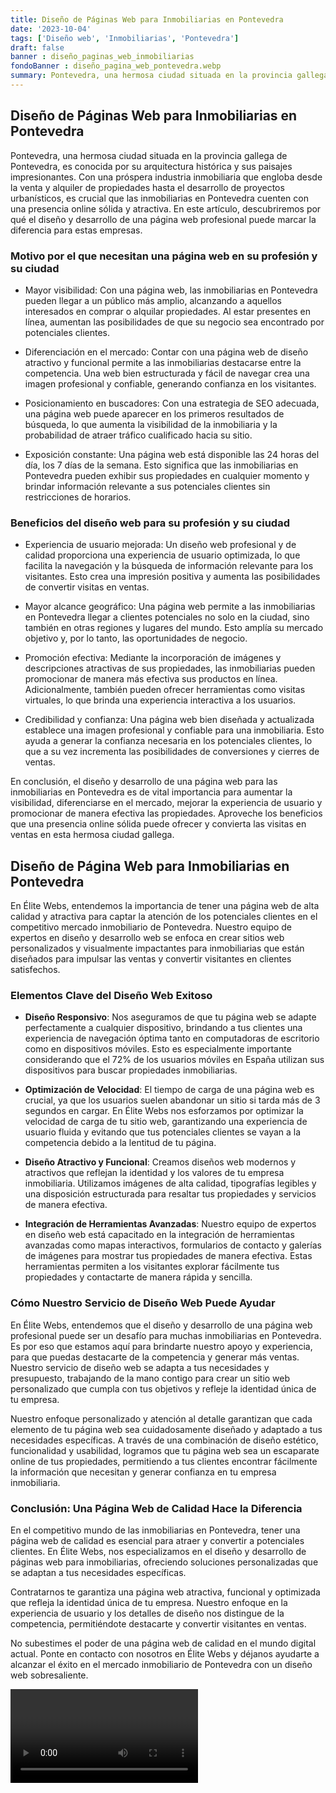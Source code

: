 ```yaml
---
title: Diseño de Páginas Web para Inmobiliarias en Pontevedra
date: '2023-10-04'
tags: ['Diseño web', 'Inmobiliarias', 'Pontevedra']
draft: false
banner : diseño_paginas_web_inmobiliarias
fondoBanner : diseño_pagina_web_pontevedra.webp
summary: Pontevedra, una hermosa ciudad situada en la provincia gallega de Pontevedra, es conocida por su arquitectura histórica y sus paisajes impresionantes. Con una próspera industria inmobiliaria que engloba desde la venta y alquiler de propiedades hasta el desarrollo de proyectos urbanísticos, es crucial que las inmobiliarias en Pontevedra cuenten con una presencia online sólida y atractiva. En este artículo, descubriremos por qué el diseño y desarrollo de una página web profesional puede marcar la diferencia para estas empresas.
---
```


## Diseño de Páginas Web para Inmobiliarias en Pontevedra

Pontevedra, una hermosa ciudad situada en la provincia gallega de Pontevedra, es conocida por su arquitectura histórica y sus paisajes impresionantes. Con una próspera industria inmobiliaria que engloba desde la venta y alquiler de propiedades hasta el desarrollo de proyectos urbanísticos, es crucial que las inmobiliarias en Pontevedra cuenten con una presencia online sólida y atractiva. En este artículo, descubriremos por qué el diseño y desarrollo de una página web profesional puede marcar la diferencia para estas empresas.

### Motivo por el que necesitan una página web en su profesión y su ciudad

- Mayor visibilidad: Con una página web, las inmobiliarias en Pontevedra pueden llegar a un público más amplio, alcanzando a aquellos interesados en comprar o alquilar propiedades. Al estar presentes en línea, aumentan las posibilidades de que su negocio sea encontrado por potenciales clientes.

- Diferenciación en el mercado: Contar con una página web de diseño atractivo y funcional permite a las inmobiliarias destacarse entre la competencia. Una web bien estructurada y fácil de navegar crea una imagen profesional y confiable, generando confianza en los visitantes.

- Posicionamiento en buscadores: Con una estrategia de SEO adecuada, una página web puede aparecer en los primeros resultados de búsqueda, lo que aumenta la visibilidad de la inmobiliaria y la probabilidad de atraer tráfico cualificado hacia su sitio.

- Exposición constante: Una página web está disponible las 24 horas del día, los 7 días de la semana. Esto significa que las inmobiliarias en Pontevedra pueden exhibir sus propiedades en cualquier momento y brindar información relevante a sus potenciales clientes sin restricciones de horarios.

### Beneficios del diseño web para su profesión y su ciudad

- Experiencia de usuario mejorada: Un diseño web profesional y de calidad proporciona una experiencia de usuario optimizada, lo que facilita la navegación y la búsqueda de información relevante para los visitantes. Esto crea una impresión positiva y aumenta las posibilidades de convertir visitas en ventas.

- Mayor alcance geográfico: Una página web permite a las inmobiliarias en Pontevedra llegar a clientes potenciales no solo en la ciudad, sino también en otras regiones y lugares del mundo. Esto amplía su mercado objetivo y, por lo tanto, las oportunidades de negocio.

- Promoción efectiva: Mediante la incorporación de imágenes y descripciones atractivas de sus propiedades, las inmobiliarias pueden promocionar de manera más efectiva sus productos en línea. Adicionalmente, también pueden ofrecer herramientas como visitas virtuales, lo que brinda una experiencia interactiva a los usuarios.

- Credibilidad y confianza: Una página web bien diseñada y actualizada establece una imagen profesional y confiable para una inmobiliaria. Esto ayuda a generar la confianza necesaria en los potenciales clientes, lo que a su vez incrementa las posibilidades de conversiones y cierres de ventas.

En conclusión, el diseño y desarrollo de una página web para las inmobiliarias en Pontevedra es de vital importancia para aumentar la visibilidad, diferenciarse en el mercado, mejorar la experiencia de usuario y promocionar de manera efectiva las propiedades. Aproveche los beneficios que una presencia online sólida puede ofrecer y convierta las visitas en ventas en esta hermosa ciudad gallega.

<GifSeo />

<Cta />

## Diseño de Página Web para Inmobiliarias en Pontevedra

En Élite Webs, entendemos la importancia de tener una página web de alta calidad y atractiva para captar la atención de los potenciales clientes en el competitivo mercado inmobiliario de Pontevedra. Nuestro equipo de expertos en diseño y desarrollo web se enfoca en crear sitios web personalizados y visualmente impactantes para inmobiliarias que están diseñados para impulsar las ventas y convertir visitantes en clientes satisfechos.

### Elementos Clave del Diseño Web Exitoso

- **Diseño Responsivo**: Nos aseguramos de que tu página web se adapte perfectamente a cualquier dispositivo, brindando a tus clientes una experiencia de navegación óptima tanto en computadoras de escritorio como en dispositivos móviles. Esto es especialmente importante considerando que el 72% de los usuarios móviles en España utilizan sus dispositivos para buscar propiedades inmobiliarias.

- **Optimización de Velocidad**: El tiempo de carga de una página web es crucial, ya que los usuarios suelen abandonar un sitio si tarda más de 3 segundos en cargar. En Élite Webs nos esforzamos por optimizar la velocidad de carga de tu sitio web, garantizando una experiencia de usuario fluida y evitando que tus potenciales clientes se vayan a la competencia debido a la lentitud de tu página.

- **Diseño Atractivo y Funcional**: Creamos diseños web modernos y atractivos que reflejan la identidad y los valores de tu empresa inmobiliaria. Utilizamos imágenes de alta calidad, tipografías legibles y una disposición estructurada para resaltar tus propiedades y servicios de manera efectiva.

- **Integración de Herramientas Avanzadas**: Nuestro equipo de expertos en diseño web está capacitado en la integración de herramientas avanzadas como mapas interactivos, formularios de contacto y galerías de imágenes para mostrar tus propiedades de manera efectiva. Estas herramientas permiten a los visitantes explorar fácilmente tus propiedades y contactarte de manera rápida y sencilla.

### Cómo Nuestro Servicio de Diseño Web Puede Ayudar

En Élite Webs, entendemos que el diseño y desarrollo de una página web profesional puede ser un desafío para muchas inmobiliarias en Pontevedra. Es por eso que estamos aquí para brindarte nuestro apoyo y experiencia, para que puedas destacarte de la competencia y generar más ventas. Nuestro servicio de diseño web se adapta a tus necesidades y presupuesto, trabajando de la mano contigo para crear un sitio web personalizado que cumpla con tus objetivos y refleje la identidad única de tu empresa.

Nuestro enfoque personalizado y atención al detalle garantizan que cada elemento de tu página web sea cuidadosamente diseñado y adaptado a tus necesidades específicas. A través de una combinación de diseño estético, funcionalidad y usabilidad, logramos que tu página web sea un escaparate online de tus propiedades, permitiendo a tus clientes encontrar fácilmente la información que necesitan y generar confianza en tu empresa inmobiliaria.

### Conclusión: Una Página Web de Calidad Hace la Diferencia

En el competitivo mundo de las inmobiliarias en Pontevedra, tener una página web de calidad es esencial para atraer y convertir a potenciales clientes. En Élite Webs, nos especializamos en el diseño y desarrollo de páginas web para inmobiliarias, ofreciendo soluciones personalizadas que se adaptan a tus necesidades específicas.

Contratarnos te garantiza una página web atractiva, funcional y optimizada que refleja la identidad única de tu empresa. Nuestro enfoque en la experiencia de usuario y los detalles de diseño nos distingue de la competencia, permitiéndote destacarte y convertir visitantes en ventas.

No subestimes el poder de una página web de calidad en el mundo digital actual. Ponte en contacto con nosotros en Élite Webs y déjanos ayudarte a alcanzar el éxito en el mercado inmobiliario de Pontevedra con un diseño web sobresaliente.

<Video />

<CtaBot job='Inmobiliarias' city='Pontevedra'/>

<Gmaps query='Pontevedra+españa+maps' />